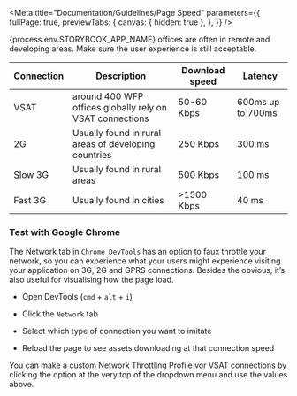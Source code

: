 
<Meta title="Documentation/Guidelines/Page Speed" 
  parameters={{      
    fullPage: true,
    previewTabs: {
      canvas: { hidden: true },
    },
  }} 
/>

<Title>Page speed</Title>
<Subtitle>{process.env.STORYBOOK_APP_NAME} offices are often in remote and developing areas. Make sure the user experience is still acceptable.</Subtitle>

<table>
  <thead>
    <tr>
      <th>Connection</th>
      <th>Description</th>
      <th>Download speed</th>
      <th>Latency</th>
    </tr>
  </thead>
  <tbody>
    <tr>
      <td>VSAT</td>
      <td>around 400 WFP offices globally rely on VSAT connections</td>
      <td>50-60 Kbps</td>
      <td>600ms up to 700ms</td>
    </tr>
    <tr>
      <td>2G</td>
      <td>Usually found in rural areas of developing countries</td>
      <td>250 Kbps</td>
      <td>300 ms</td>
    </tr>
    <tr>
      <td>Slow 3G</td>
      <td>Usually found in rural areas</td>
      <td>500 Kbps</td>
      <td>100 ms</td>
    </tr>
    <tr>
      <td>Fast 3G</td>
      <td>Usually found in cities</td>
      <td>&gt;1500 Kbps</td>
      <td>40 ms</td>
    </tr>    
  </tbody>
</table>

### Test with Google Chrome

<p>The Network tab in <code>Chrome DevTools</code> has an option to faux throttle your network, so you can experience what your users might experience visiting your application on 3G, 2G and GPRS connections. Besides the obvious, it’s also useful for visualising how the page load.</p>

<ul>
  <li>
    <p>
      Open DevTools (<code>cmd</code> + <code>alt</code> + <code>i</code>)
    </p>
  </li>
  <li>
    <p>
      Click the <code>Network</code> tab
    </p>
  </li>
  <li>
    <p>Select which type of connection you want to imitate</p>
  </li>
  <li>
    <p>
      Reload the page to see assets downloading at that connection speed
    </p>
  </li>
</ul>

<p>You can make a custom Network Throttling Profile vor VSAT connections by clicking the option at the very top of the dropdown menu and use the values above.</p>